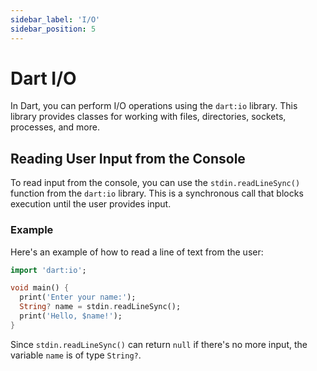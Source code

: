 ```yaml
---
sidebar_label: 'I/O'
sidebar_position: 5
---
```


# Dart I/O

In Dart, you can perform I/O operations using the `dart:io` library. This library provides classes for working with files, directories, sockets, processes, and more.

## Reading User Input from the Console

To read input from the console, you can use the `stdin.readLineSync()` function from the `dart:io` library. This is a synchronous call that blocks execution until the user provides input.

### Example

Here's an example of how to read a line of text from the user:

```dart
import 'dart:io';

void main() {
  print('Enter your name:');
  String? name = stdin.readLineSync();
  print('Hello, $name!');
}
```

Since `stdin.readLineSync()` can return `null` if there's no more input, the variable `name` is of type `String?`.
